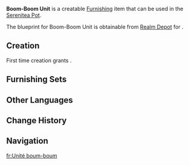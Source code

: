 {{Furnishing Infobox
|id             = 370528
|image          = Item Boom-Boom Unit.png
|category       = Building
|subcategory    = Free Booth
|quality        = 3
|adeptal_energy = 60
|load           = 60
|reduced_load   = 29
|description    = An incredibly common cubic building block found throughout [[Constellation Metropole]], it produces a "boom-boom" thumping sound when hit, earning it the nickname "Boom-Boom Unit."<br>It is said that the inspiration for these cubic construction units came from the building blocks beloved by children. When architects begin building homes, they need only select the "units" with the right functionalities to easily complete construction. This kind of building philosophy seems to exactly align with the concept of "modularity" currently espoused by [[Fontaine|Fontainian]] architects. Perhaps this is what is meant by the oft-repeated phrase "The most advanced technologies are born from the most beautiful of fantasies."
|blueprint      = Realm Depot
}}
'''Boom-Boom Unit''' is a creatable [[Furnishing]] item that can be used in the [[Serenitea Pot]].

The blueprint for Boom-Boom Unit is obtainable from  [[Realm Depot]] for {{Item|Realm Currency|30|x=160}}.

==Creation==
First time creation grants {{Item|Trust|24|x=60}}.
{{Recipe
|type = Creation
|time = 14h
|Cypress Wood = 6
|Iron Chunk = 2
|sort = Cypress Wood;Iron Chunk
}}

==Furnishing Sets==
{{Craft Usage}}

==Other Languages==
{{Other Languages
|en       = Boom-Boom Unit
|zhs      = 「咚咚单元」
|zhs_rm   = 
|zht      = 「咚咚單元」
|zht_rm   = 
|zh_tl    = 
|ja       = 「トントンユニット」
|ja_rm    = "Tonton Yunitto"
|ja_tl    = "Boom-Boom Unit"
|ko       = 「동동 유닛」
|ko_rm    = 
|ko_tl    = 
|es       = Unidad pum, pum
|es_tl    = Boom-Boom Unit
|fr       = Unité boum-boum
|fr_tl    = Boom-Boom Unit
|ru       = Блок Бам-бам
|ru_tl    = 
|th       = "หน่วยตึงตึง"
|th_rm    = 
|th_tl    = 
|vi       = Đơn Vị Boom-Boom
|vi_tl    = 
|de       = „Dröhneinheit“
|de_tl    = "Boom Unit"
|id       = Unit Bum-Bum
|id_tl    = Boom-Boom Unit
|pt       = Unidade Boom-Boom
|pt_tl    = 
|tr       = Güm Güm Ünitesi
|tr_tl    = 
|it       = Unità Bumbum
|it_tl    = Boomboom Unit
}}

==Change History==
{{Change History|4.8}}

==Navigation==
{{Furnishing Navbox|exterior}}

[[fr:Unité boum-boum]]
